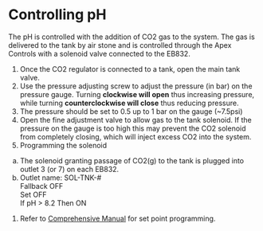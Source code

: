 # Controlling pH

The pH is controlled with the addition of CO2 gas to the system. The gas is delivered to the tank by air stone and is controlled through the Apex Controls with a solenoid valve connected to the EB832.

1. Once the CO2 regulator is connected to a tank, open the main tank valve.
1. Use the pressure adjusting screw to adjust the pressure (in bar) on the pressure gauge. Turning **clockwise will open** thus increasing pressure, while turning **counterclockwise will close** thus reducing pressure.
1. The pressure should be set to 0.5 up to 1 bar on the gauge (~7.5psi)
1. Open the fine adjustment valve to allow gas to the tank solenoid. If the pressure on the gauge is too high this may prevent the CO2 solenoid from completely closing, which will inject excess CO2 into the system.
1. Programming the solenoid  
  a. The solenoid granting passage of CO2(g) to the tank is plugged into outlet 3 (or 7) on each EB832.  
  b. Outlet name: SOL-TNK-#  
  Fallback OFF  
  Set OFF  
  If pH > 8.2 Then ON  
1. Refer to [Comprehensive Manual](Manuals/Apex_Comprehensive_Reference_Manual.pdf) for set point programming.